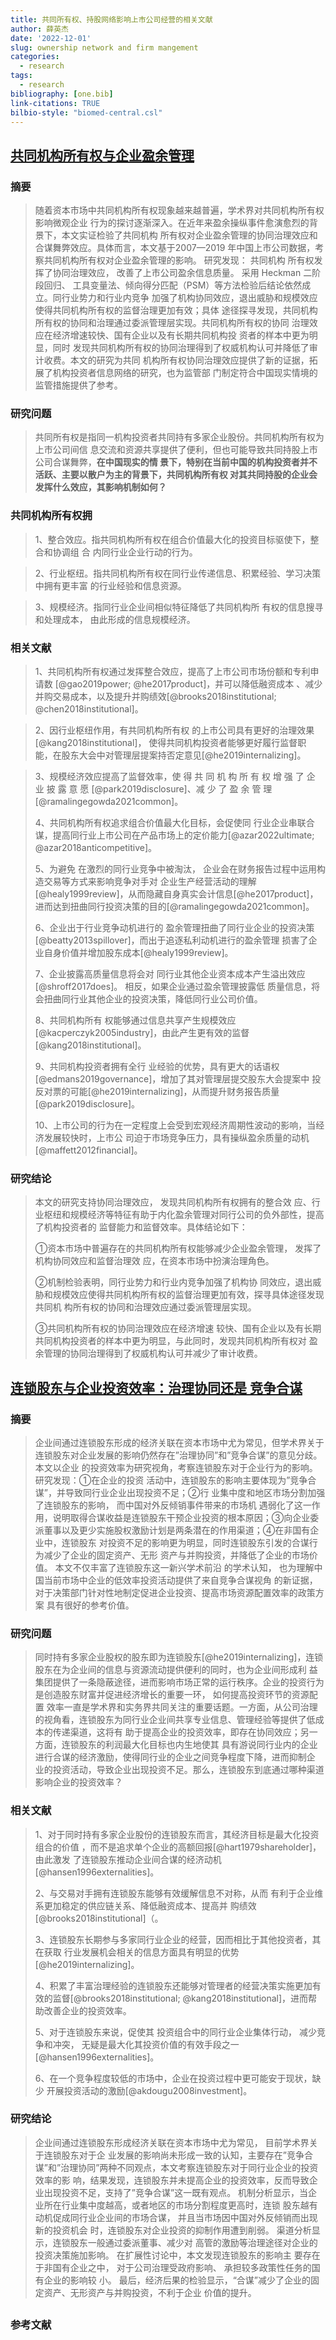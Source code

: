 ```yaml
---
title: 共同所有权、持股网络影响上市公司经营的相关文献
author: 薛英杰
date: '2022-12-01'
slug: ownership network and firm mangement
categories:
  - research
tags:
  - research
bibliography: [one.bib]
link-citations: TRUE
bilbio-style: "biomed-central.csl"
---
```


## [共同机构所有权与企业盈余管理](https://kns.cnki.net/kcms/detail/detail.aspx?dbcode=CJFD&dbname=CJFDLAST2021&filename=GGYY202106010&uniplatform=NZKPT&v=O_1bdOGYPcq6OqeXCks02HWCsOYnb5kE-LAFQzuPgU_OYZ3fvZxKnEmJAKZeS0BH)

### 摘要

> 随着资本市场中共同机构所有权现象越来越普遍，学术界对共同机构所有权影响微观企业 行为的探讨逐渐深入。在近年来盈余操纵事件愈演愈烈的背景下，本文实证检验了共同机构 所有权对企业盈余管理的协同治理效应和合谋舞弊效应。具体而言，本文基于2007---2019 年中国上市公司数据，考察共同机构所有权对企业盈余管理的影响。 研究发现： 共同机构 所有权发挥了协同治理效应， 改善了上市公司盈余信息质量。 采用 Heckman 二阶段回归、 工具变量法、倾向得分匹配（PSM）等方法检验后结论依然成立。同行业势力和行业内竞争 加强了机构协同效应，退出威胁和规模效应使得共同机构所有权的监督治理更加有效；具体 途径探寻发现，共同机构所有权的协同和治理通过委派管理层实现。共同机构所有权的协同 治理效应在经济增速较快、国有企业以及有长期共同机构投 资者的样本中更为明显，同时 发现共同机构所有权的协同治理得到了权威机构认可并降低了审计收费。本文的研究为共同 机构所有权协同治理效应提供了新的证据，拓展了机构投资者信息网络的研究，也为监管部 门制定符合中国现实情境的监管措施提供了参考。

### 研究问题

> 共同所有权是指同一机构投资者共同持有多家企业股份。共同机构所有权为上市公司间信 息交流和资源共享提供了便利，但也可能导致共同持股上市公司合谋舞弊，**在中国现实的情 景下，特别在当前中国的机构投资者并不活跃、主要以散户为主的背景下，共同机构所有权 对其共同持股的企业会发挥什么效应，其影响机制如何？**

### 共同机构所有权拥

> 1、整合效应。指共同机构所有权在组合价值最大化的投资目标驱使下，整合和协调组 合 内同行业企业行动的行为。

> 2、行业枢纽。指共同机构所有权在同行业传递信息、积累经验、学习决策中拥有更丰富 的行业经验和信息资源。

> 3、规模经济。指同行业企业间相似特征降低了共同机构所 有权的信息搜寻和处理成本， 由此形成的信息规模经济。

### 相关文献

> 1、共同机构所有权通过发挥整合效应，提高了上市公司市场份额和专利申请数 [@gao2019power; @he2017product]，并可以降低融资成本 、减少并购交易成本，以及提升并购绩效[@brooks2018institutional; @chen2018institutional]。

> 2、因行业枢纽作用，有共同机构所有权 的上市公司具有更好的治理效果 [@kang2018institutional]， 使得共同机构投资者能够更好履行监督职 能，在股东大会中对管理层提案持否定意见[@he2019internalizing]。

> 3、规模经济效应提高了监督效率，使 得 共 同 机 构 所 有 权 增 强 了 企 业 披 露 意 愿 [@park2019disclosure]、减 少 了 盈 余 管 理 [@ramalingegowda2021common]。
>
> 4、共同机构所有权追求组合价值最大化目标，会促使同 行业企业串联合谋，提高同行业上市公司在产品市场上的定价能力[@azar2022ultimate; @azar2018anticompetitive]。
>
> 5、为避免 在激烈的同行业竞争中被淘汰， 企业会在财务报告过程中运用构造交易等方式来影响竞争对手对 企业生产经营活动的理解[@healy1999review]，从而隐藏自身真实会计信息[@he2017product]，进而达到扭曲同行投资决策的目的[@ramalingegowda2021common]。
>
> 6、企业出于行业竞争动机进行的 盈余管理扭曲了同行业企业的投资决策[@beatty2013spillover]，而出于追逐私利动机进行的盈余管理 损害了企业自身价值并增加股东成本[@healy1999review]。
>
> 7、企业披露高质量信息将会对 同行业其他企业资本成本产生溢出效应[@shroff2017does]。 相反，如果企业通过盈余管理披露低 质量信息，将会扭曲同行业其他企业的投资决策，降低同行业公司价值。
>
> 8、共同机构所有 权能够通过信息共享产生规模效应[@kacperczyk2005industry]，由此产生更有效的监督[@kang2018institutional]。
>
> 9、共同机构投资者拥有全行 业经验的优势，具有更大的话语权[@edmans2019governance]，增加了其对管理层提交股东大会提案中 投反对票的可能[@he2019internalizing]，从而提升财务报告质量[@park2019disclosure]。
>
> 10、上市公司的行为在一定程度上会受到宏观经济周期性波动的影响，当经济发展较快时，上市公 司迫于市场竞争压力，具有操纵盈余质量的动机[@maffett2012financial]。

### 研究结论

> 本文的研究支持协同治理效应， 发现共同机构所有权拥有的整合效 应、行业枢纽和规模经济等特征有助于内化盈余管理对同行公司的负外部性，提高了机构投资者的 监督能力和监督效率。具体结论如下：
>
> ①资本市场中普遍存在的共同机构所有权能够减少企业盈余管理， 发挥了机构协同效应和监督治理效 应，在资本市场中扮演治理角色。
>
> ②机制检验表明，同行业势力和行业内竞争加强了机构协 同效应，退出威胁和规模效应使得共同机构所有权的监督治理更加有效，探寻具体途径发现共同机 构所有权的协同和治理效应通过委派管理层实现。
>
> ③共同机构所有权的协同治理效应在经济增速 较快、国有企业以及有长期共同机构投资者的样本中更为明显，与此同时，发现共同机构所有权对 盈余管理的协同治理得到了权威机构认可并减少了审计收费。

## [连锁股东与企业投资效率：治理协同还是 竞争合谋](https://kns.cnki.net/kcms/detail/detail.aspx?dbcode=CJFD&dbname=CJFDLAST2020&filename=GGYY202002009&uniplatform=NZKPT&v=iD_WqMyZ0GffH0bC-xgs5V3AnX1O8QbgsAlsy_31PbwvE0Ls8QkqvYPsYldrw-3f)

### 摘要

> 企业间通过连锁股东形成的经济关联在资本市场中尤为常见，但学术界关于 连锁股东对企业发展的影响仍然存在"治理协同"和"竞争合谋"的意见分歧。 本文以企业 的投资效率为研究视角，考察连锁股东对于企业行为的影响。 研究发现：①在企业的投资 活动中，连锁股东的影响主要体现为"竞争合谋"，并导致同行业企业出现投资不足；②行 业集中度和地区市场分割加强了连锁股东的影响， 而中国对外反倾销事件带来的市场机 遇弱化了这一作用，说明取得合谋收益是连锁股东干预企业投资的根本原因；③向企业委 派董事以及更少实施股权激励计划是两条潜在的作用渠道；④在非国有企业中，连锁股东 对投资不足的影响更为明显，同时连锁股东引发的合谋行为减少了企业的固定资产、无形 资产与并购投资，并降低了企业的市场价值。 本文不仅丰富了连锁股东这一新兴学术前沿 的学术认知， 也为理解中国当前市场中企业的低效率投资活动提供了来自竞争合谋视角 的新证据，对于决策部门针对性地制定促进企业投资、提高市场资源配置效率的政策方案 具有很好的参考价值。

### 研究问题

> 同时持有多家企业股权的股东即为连锁股东[@he2019internalizing]，连锁股东在为企业间的信息与资源流动提供便利的同时，也为企业间形成利 益集团提供了一条隐蔽途径，进而影响市场正常的运行秩序。企业的投资行为是创造股东财富并促进经济增长的重要一环， 如何提高投资环节的资源配置 效率一直是学术界和实务界共同关注的重要话题。一方面，从公司治理的视角看，连锁股东为同行业企业间共享专业信息、管理经验等提供了低成本的传递渠道，这将有 助于提高企业的投资效率，即存在协同效应；另一方面，连锁股东的利润最大化目标也内生地使其 具有游说同行业内的企业进行合谋的经济激励，使得同行业的企业之间竞争程度下降，进而抑制企 业的投资活动，导致企业出现投资不足。那么，连锁股东到底通过哪种渠道影响企业的投资效率？

### 相关文献

> 1、对于同时持有多家企业股份的连锁股东而言，其经济目标是最大化投资组合的价值 ，而不是追求单个企业的高额回报[@hart1979shareholder]，由此激发 了连锁股东推动企业间合谋的经济动机[@hansen1996externalities]。
>
> 2、与交易对手拥有连锁股东能够有效缓解信息不对称，从而 有利于企业维系更加稳定的供应链关系、降低融资成本、提高并 购绩效[@brooks2018institutional]（。
>
> 3、连锁股东长期参与多家同行业企业的经营，因而相比于其他投资者，其在获取 行业发展机会相关的信息方面具有明显的优势[@he2019internalizing]。
>
> 4、积累了丰富治理经验的连锁股东还能够对管理者的经营决策实施更加有效的监督[@brooks2018institutional; @kang2018institutional]，进而帮助改善企业的投资效率。
>
> 5、对于连锁股东来说，促使其 投资组合中的同行业企业集体行动， 减少竞争和冲突， 无疑是最大化其投资价值的有效手段之一 [@hansen1996externalities]。
>
> 6、在一个竞争程度较低的市场中，企业在投资过程中更可能安于现状，缺少 开展投资活动的激励[@akdougu2008investment]。

### 研究结论

> 企业间通过连锁股东形成经济关联在资本市场中尤为常见， 目前学术界关于连锁股东对于企 业发展的影响尚未形成一致的认知，主要存在"竞争合谋"和"治理协同"两种不同观点，本文考察连锁股东对于同行业企业的投资效率的影 响，结果发现，连锁股东并未提高企业的投资效率，反而导致企业出现投资不足，支持了"竞争合谋"这一既有观点。 机制分析显示，当企业所在行业集中度越高，或者地区的市场分割程度更高时，连锁 股东越有动机促成同行业企业间的市场合谋， 并且当市场因中国对外反倾销而出现新的投资机会 时，连锁股东对企业投资的抑制作用遭到削弱。 渠道分析显示，连锁股东一般通过委派董事、减少对 高管的激励等治理途径对企业的投资决策施加影响。 在扩展性讨论中，本文发现连锁股东的影响主 要存在于非国有企业之中， 对于公司治理受政府影响、 承担较多政策性任务的国有企业的影响较 小。 最后，经济后果的检验显示，"合谋"减少了企业的固定资产、无形资产与并购投资，不利于企业 价值的提升。

## 

### 参考文献
